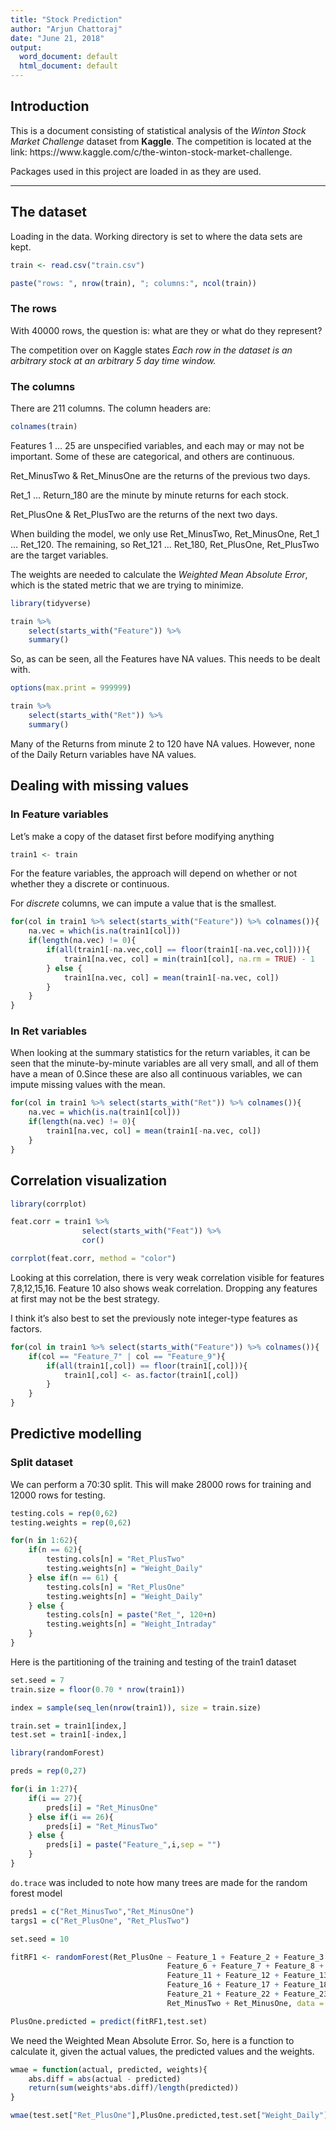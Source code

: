 ```yaml
---
title: "Stock Prediction"
author: "Arjun Chattoraj"
date: "June 21, 2018"
output:
  word_document: default
  html_document: default
---
```


## Introduction

This is a document consisting of statistical analysis of the *Winton Stock Market Challenge* dataset from **Kaggle**.
The competition is located at the link: https://www.kaggle.com/c/the-winton-stock-market-challenge.

Packages used in this project are loaded in as they are used.

***

## The dataset

Loading in the data. Working directory is set to where the data sets are kept.

```r
train <- read.csv("train.csv")
```

```r
paste("rows: ", nrow(train), "; columns:", ncol(train))
```

### The rows

With 40000 rows, the question is: what are they or what do they represent?

The competition over on Kaggle states *Each row in the dataset is an arbitrary stock at an arbitrary 5 day time window.*

### The columns

There are 211 columns. The column headers are:

```r
colnames(train)
```

Features 1 ... 25 are unspecified variables, and each may or may not be important.
Some of these are categorical, and others are continuous. 

Ret_MinusTwo & Ret_MinusOne are the returns of the previous two days.

Ret_1 ... Return_180 are the minute by minute returns for each stock.

Ret_PlusOne & Ret_PlusTwo are the returns of the next two days.

When building the model, we only use Ret_MinusTwo, Ret_MinusOne, Ret_1 ... Ret_120.
The remaining, so Ret_121 ... Ret_180, Ret_PlusOne, Ret_PlusTwo are the target variables.

The weights are needed to calculate the *Weighted Mean Absolute Error*, 
which is the stated metric that we are trying to minimize.

```r
library(tidyverse)
```

```r
train %>%
    select(starts_with("Feature")) %>%
    summary()
```

So, as can be seen, all the Features have NA values. This needs to be dealt with.

```r
options(max.print = 999999)
```

```r
train %>%
    select(starts_with("Ret")) %>%
    summary()
```

Many of the Returns from minute 2 to 120 have NA values. However, none of the Daily Return variables have NA values.

## Dealing with missing values

### In Feature variables

Let's make a copy of the dataset first before modifying anything

```r
train1 <- train
```


For the feature variables, the approach will depend on whether or not whether they a discrete or continuous.

For *discrete* columns, we can impute a value that is the smallest. 

```r
for(col in train1 %>% select(starts_with("Feature")) %>% colnames()){
    na.vec = which(is.na(train1[col]))
    if(length(na.vec) != 0){ 
        if(all(train1[-na.vec,col] == floor(train1[-na.vec,col]))){
            train1[na.vec, col] = min(train1[col], na.rm = TRUE) - 1
        } else {
            train1[na.vec, col] = mean(train1[-na.vec, col])
        }
    }
}
```


### In Ret variables

When looking at the summary statistics for the return variables, it can be seen that the minute-by-minute variables are all very small, and all of them have a mean of 0.Since these are also all continuous variables, we can impute missing values with the mean.

```r
for(col in train1 %>% select(starts_with("Ret")) %>% colnames()){
    na.vec = which(is.na(train1[col]))
    if(length(na.vec) != 0){
        train1[na.vec, col] = mean(train1[-na.vec, col])
    }
}
```


## Correlation visualization

```r
library(corrplot)
```

```r
feat.corr = train1 %>%
                select(starts_with("Feat")) %>%
                cor()

corrplot(feat.corr, method = "color")

```

Looking at this correlation, there is very weak correlation visible for features 7,8,12,15,16.
Feature 10 also shows weak correlation. 
Dropping any features at first may not be the best strategy.

I think it's also best to set the previously note integer-type features as factors.

```r
for(col in train1 %>% select(starts_with("Feature")) %>% colnames()){
    if(col == "Feature_7" | col == "Feature_9"){
        if(all(train1[,col]) == floor(train1[,col])){
            train1[,col] <- as.factor(train1[,col])
        }
    }
}

```


## Predictive modelling

### Split dataset

We can perform a 70:30 split.
This will make 28000 rows for training and 12000 rows for testing.

```r
testing.cols = rep(0,62)
testing.weights = rep(0,62)

for(n in 1:62){
    if(n == 62){
        testing.cols[n] = "Ret_PlusTwo"
        testing.weights[n] = "Weight_Daily"
    } else if(n == 61) {
        testing.cols[n] = "Ret_PlusOne"
        testing.weights[n] = "Weight_Daily"
    } else {
        testing.cols[n] = paste("Ret_", 120+n)
        testing.weights[n] = "Weight_Intraday"
    }
}
```

Here is the partitioning of the training and testing of the train1 dataset

```r
set.seed = 7
train.size = floor(0.70 * nrow(train1))

index = sample(seq_len(nrow(train1)), size = train.size)

train.set = train1[index,]
test.set = train1[-index,]

```


```r
library(randomForest)
```

```r

preds = rep(0,27)

for(i in 1:27){
    if(i == 27){
        preds[i] = "Ret_MinusOne"
    } else if(i == 26){
        preds[i] = "Ret_MinusTwo"
    } else {
        preds[i] = paste("Feature_",i,sep = "")
    }
}
```

`do.trace` was included to note how many trees are made for the random forest model

```r
preds1 = c("Ret_MinusTwo","Ret_MinusOne")
targs1 = c("Ret_PlusOne", "Ret_PlusTwo")

set.seed = 10

fitRF1 <- randomForest(Ret_PlusOne ~ Feature_1 + Feature_2 + Feature_3 + Feature_4 + Feature_5 + 
                                   Feature_6 + Feature_7 + Feature_8 + Feature_9 + Feature_10 +
                                   Feature_11 + Feature_12 + Feature_13 + Feature_14 + Feature_15 +
                                   Feature_16 + Feature_17 + Feature_18 + Feature_19 + Feature_20 +
                                   Feature_21 + Feature_22 + Feature_23 + Feature_24 + Feature_25 +
                                   Ret_MinusTwo + Ret_MinusOne, data = train.set, do.trace = TRUE)
```

```r
PlusOne.predicted = predict(fitRF1,test.set)
```

We need the Weighted Mean Absolute Error. 
So, here is a  function to calculate it, given the actual values, the predicted values and the weights.
```r
wmae = function(actual, predicted, weights){
    abs.diff = abs(actual - predicted)
    return(sum(weights*abs.diff)/length(predicted))
}
```

```r
wmae(test.set["Ret_PlusOne"],PlusOne.predicted,test.set["Weight_Daily"])
```







